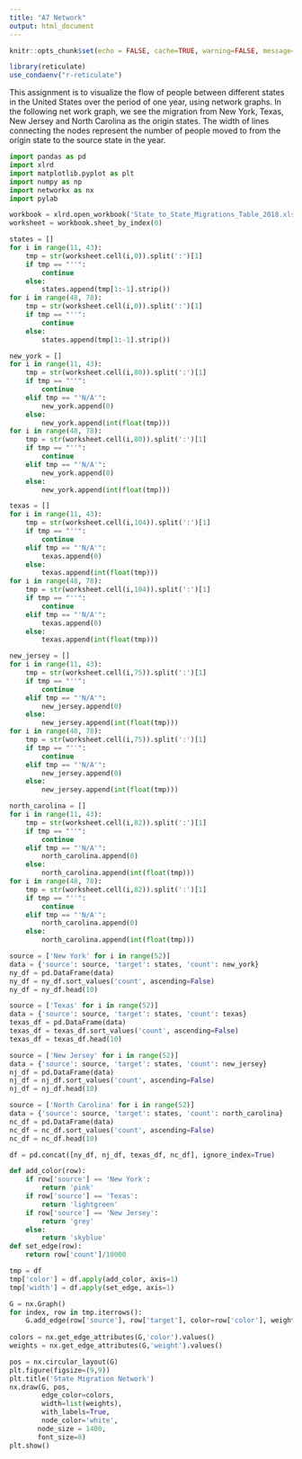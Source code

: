 ```yaml
---
title: "A7 Network"
output: html_document
---
```


```r
knitr::opts_chunk$set(echo = FALSE, cache=TRUE, warning=FALSE, message=FALSE)
```

```R
library(reticulate)
use_condaenv("r-reticulate")
```

This assignment is to visualize the flow of people between different states in the United States over the period of one year, using network graphs. In the following net work graph, we see the migration from New York, Texas, New Jersey and North Carolina as the origin states. The width of lines connecting the nodes represent the number of people moved to from the origin state to the source state in the year.

```python
import pandas as pd
import xlrd
import matplotlib.pyplot as plt
import numpy as np
import networkx as nx
import pylab
```

```python
workbook = xlrd.open_workbook('State_to_State_Migrations_Table_2018.xls')
worksheet = workbook.sheet_by_index(0)
```

```python
states = []
for i in range(11, 43):
    tmp = str(worksheet.cell(i,0)).split(':')[1]
    if tmp == "''":
        continue
    else:
        states.append(tmp[1:-1].strip())
for i in range(48, 78):
    tmp = str(worksheet.cell(i,0)).split(':')[1]
    if tmp == "''":
        continue
    else:
        states.append(tmp[1:-1].strip())

```

```python
new_york = []
for i in range(11, 43):
    tmp = str(worksheet.cell(i,80)).split(':')[1]
    if tmp == "''":
        continue
    elif tmp == "'N/A'":
        new_york.append(0)
    else:
        new_york.append(int(float(tmp)))
for i in range(48, 78):
    tmp = str(worksheet.cell(i,80)).split(':')[1]
    if tmp == "''":
        continue
    elif tmp == "'N/A'":
        new_york.append(0)
    else:
        new_york.append(int(float(tmp)))
```

```python
texas = []
for i in range(11, 43):
    tmp = str(worksheet.cell(i,104)).split(':')[1]
    if tmp == "''":
        continue
    elif tmp == "'N/A'":
        texas.append(0)
    else:
        texas.append(int(float(tmp)))
for i in range(48, 78):
    tmp = str(worksheet.cell(i,104)).split(':')[1]
    if tmp == "''":
        continue
    elif tmp == "'N/A'":
        texas.append(0)
    else:
        texas.append(int(float(tmp)))
```

```python
new_jersey = []
for i in range(11, 43):
    tmp = str(worksheet.cell(i,75)).split(':')[1]
    if tmp == "''":
        continue
    elif tmp == "'N/A'":
        new_jersey.append(0)
    else:
        new_jersey.append(int(float(tmp)))
for i in range(48, 78):
    tmp = str(worksheet.cell(i,75)).split(':')[1]
    if tmp == "''":
        continue
    elif tmp == "'N/A'":
        new_jersey.append(0)
    else:
        new_jersey.append(int(float(tmp)))
```

```python
north_carolina = []
for i in range(11, 43):
    tmp = str(worksheet.cell(i,82)).split(':')[1]
    if tmp == "''":
        continue
    elif tmp == "'N/A'":
        north_carolina.append(0)
    else:
        north_carolina.append(int(float(tmp)))
for i in range(48, 78):
    tmp = str(worksheet.cell(i,82)).split(':')[1]
    if tmp == "''":
        continue
    elif tmp == "'N/A'":
        north_carolina.append(0)
    else:
        north_carolina.append(int(float(tmp)))
```

```python
source = ['New York' for i in range(52)]
data = {'source': source, 'target': states, 'count': new_york}
ny_df = pd.DataFrame(data) 
ny_df = ny_df.sort_values('count', ascending=False)
ny_df = ny_df.head(10)
```

```python
source = ['Texas' for i in range(52)]
data = {'source': source, 'target': states, 'count': texas}
texas_df = pd.DataFrame(data) 
texas_df = texas_df.sort_values('count', ascending=False)
texas_df = texas_df.head(10)
```

```python
source = ['New Jersey' for i in range(52)]
data = {'source': source, 'target': states, 'count': new_jersey}
nj_df = pd.DataFrame(data) 
nj_df = nj_df.sort_values('count', ascending=False)
nj_df = nj_df.head(10)
```

```python
source = ['North Carolina' for i in range(52)]
data = {'source': source, 'target': states, 'count': north_carolina}
nc_df = pd.DataFrame(data) 
nc_df = nc_df.sort_values('count', ascending=False)
nc_df = nc_df.head(10)
```

```python
df = pd.concat([ny_df, nj_df, texas_df, nc_df], ignore_index=True)
```

```python
def add_color(row):
    if row['source'] == 'New York':
        return 'pink'
    if row['source'] == 'Texas':
        return 'lightgreen'
    if row['source'] == 'New Jersey':
        return 'grey'
    else:
        return 'skyblue'
def set_edge(row):
    return row['count']/10000
```

```python
tmp = df
tmp['color'] = df.apply(add_color, axis=1)
tmp['width'] = df.apply(set_edge, axis=1)
```

```python
G = nx.Graph()
for index, row in tmp.iterrows():
    G.add_edge(row['source'], row['target'], color=row['color'], weight=row['width'])
    
colors = nx.get_edge_attributes(G,'color').values()
weights = nx.get_edge_attributes(G,'weight').values()

pos = nx.circular_layout(G)
plt.figure(figsize=(9,9))
plt.title('State Migration Network')
nx.draw(G, pos, 
        edge_color=colors, 
        width=list(weights),
        with_labels=True,
        node_color='white',
       node_size = 1400,
       font_size=8)
plt.show()

```